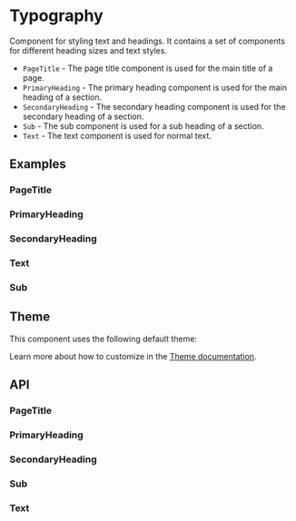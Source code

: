 
<Meta of={PageTitleStories} />
<Meta of={PrimaryHeadingStories} />
<Meta of={SecondaryHeadingStories} />
<Meta of={TextStories} />
<Meta of={SubStories} />

# Typography
Component for styling text and headings. It contains a set
of components for different heading sizes and text styles.

- `PageTitle` - The page title component is used for the main title of a page.
- `PrimaryHeading` - The primary heading component is used for the main heading of a section.
- `SecondaryHeading` - The secondary heading component is used for the secondary heading of a section.
- `Sub` - The sub component is used for a sub heading of a section.
- `Text` - The text component is used for normal text.

## Examples

### PageTitle
<ToggleCanvas sourceState="shown" of={PageTitleStories.Simple}/>

### PrimaryHeading
<ToggleCanvas sourceState="shown" of={PrimaryHeadingStories.Simple}/>

### SecondaryHeading
<ToggleCanvas sourceState="shown" of={SecondaryHeadingStories.Simple}/>

### Text
<ToggleCanvas sourceState="shown" of={TextStories.Simple}/>

### Sub
<ToggleCanvas sourceState="shown" of={SubStories.Simple}/>

## Theme
This component uses the following default theme:

<ThemeRender theme={typographyTheme} />

Learn more about how to customize in the [Theme documentation](/docs/theme/getting-started).

## API
### PageTitle
<PropsTable name="PageTitle" />

### PrimaryHeading
<PropsTable name="PrimaryHeading" />

### SecondaryHeading
<PropsTable name="SecondaryHeading" />

### Sub
<PropsTable name="Sub" />

### Text
<PropsTable name="Text" />
